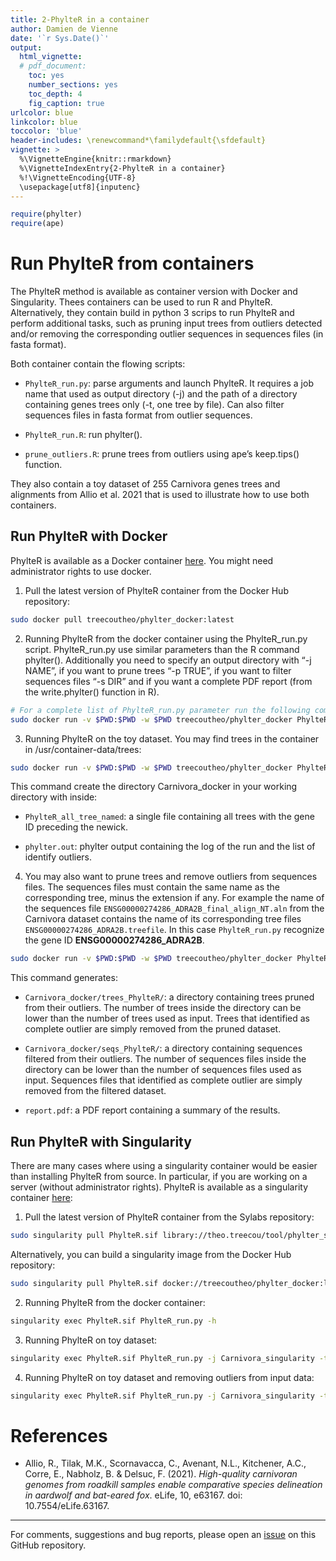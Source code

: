 ```yaml
---
title: 2-PhylteR in a container
author: Damien de Vienne
date: '`r Sys.Date()`'
output:
  html_vignette:
  # pdf_document:
    toc: yes
    number_sections: yes
    toc_depth: 4
    fig_caption: true
urlcolor: blue
linkcolor: blue
toccolor: 'blue'
header-includes: \renewcommand*\familydefault{\sfdefault}
vignette: >
  %\VignetteEngine{knitr::rmarkdown}
  %\VignetteIndexEntry{2-PhylteR in a container}
  %!\VignetteEncoding{UTF-8}
  \usepackage[utf8]{inputenc}
---
```


```r
require(phylter)
require(ape)
```

# Run PhylteR from containers

The PhylteR method is available as container version with Docker and Singularity. Thees containers can be used to run R and PhylteR. Alternatively, they contain build in python 3 scrips to run PhylteR and perform additional tasks, such as pruning input trees from outliers detected and/or removing the corresponding outlier sequences in sequences files (in fasta format).


Both container contain the flowing scripts:

- `PhylteR_run.py`: parse arguments and launch PhylteR. It requires a job name that used as output directory (-j) and the path of a directory containing genes trees only (-t, one tree by file). Can also filter sequences files in fasta format from outlier sequences.

- `PhylteR_run.R`: run phylter().

- `prune_outliers.R`: prune trees from outliers using ape's keep.tips() function.

They also contain a toy dataset of 255 Carnivora genes trees and alignments from Allio et al. 2021 that is used to illustrate how to use both containers.

## Run PhylteR with Docker

PhylteR is available as a Docker container [here](https://hub.docker.com/r/treecoutheo/phylter_docker). You might need administrator rights to use docker.

1. Pull the latest version of PhylteR container from the Docker Hub repository:

```sh
sudo docker pull treecoutheo/phylter_docker:latest
```

2. Running PhylteR from the docker container using the PhylteR_run.py script. PhylteR_run.py use similar parameters than the R command phylter(). Additionally you need to specify an output directory with "-j NAME", if you want to prune trees "-p TRUE", if you want to filter sequences files "-s DIR" and if you want a complete PDF report (from the write.phylter() function in R).

```sh
# For a complete list of PhylteR_run.py parameter run the following command.
sudo docker run -v $PWD:$PWD -w $PWD treecoutheo/phylter_docker PhylteR_run.py -h
```

3. Running PhylteR on the toy dataset. You may find trees in the container in /usr/container-data/trees:

```sh
sudo docker run -v $PWD:$PWD -w $PWD treecoutheo/phylter_docker PhylteR_run.py -j Carnivora_docker -t /usr/container-data/trees
```
This command create the directory Carnivora_docker in your working directory with inside:

- `PhylteR_all_tree_named`: a single file containing all trees with the gene ID preceding the newick.

- `phylter.out`: phylter output containing the log of the run and the list of identify outliers.


4. You may also want to prune trees and remove outliers from sequences files. The sequences files must contain the same name as the corresponding tree, minus the extension if any. For example the name of the sequences file `ENSG00000274286_ADRA2B_final_align_NT.aln` from the Carnivora dataset contains the name of its corresponding tree files `ENSG00000274286_ADRA2B.treefile`. In this case `PhylteR_run.py` recognize the gene ID  **ENSG00000274286_ADRA2B**.

```sh
sudo docker run -v $PWD:$PWD -w $PWD treecoutheo/phylter_docker PhylteR_run.py -j Carnivora_docker -t /usr/container-data/trees -p TRUE -s /usr/container-data/alignments -g TRUE
```
This command generates:

- `Carnivora_docker/trees_PhylteR/`: a directory containing trees pruned from their outliers. The number of trees inside the directory can be lower than the number of trees used as input. Trees that identified as complete outlier are simply removed from the pruned dataset.

- `Carnivora_docker/seqs_PhylteR/`: a directory containing sequences filtered from their outliers. The number of sequences files inside the directory can be lower than the number of sequences files used as input. Sequences files that identified as complete outlier are simply removed from the filtered dataset.

- `report.pdf`: a PDF report containing a summary of the results.


## Run PhylteR with Singularity


There are many cases where using a singularity container would be easier than installing PhylteR from source. In particular, if you are working on a server (without administrator rights). PhylteR is available as a singularity container [here](https://cloud.sylabs.io/library/theo.treecou/tool/phylter_singularity):




1. Pull the latest version of PhylteR container from the Sylabs repository:

```sh
sudo singularity pull PhylteR.sif library://theo.treecou/tool/phylter_singularity:latest
```

Alternatively, you can build a singularity image from the Docker Hub repository:

```sh
sudo singularity pull PhylteR.sif docker://treecoutheo/phylter_docker:latest
```

2. Running PhylteR from the docker container:

```sh
singularity exec PhylteR.sif PhylteR_run.py -h
```

3. Running PhylteR on toy dataset:

```sh
singularity exec PhylteR.sif PhylteR_run.py -j Carnivora_singularity -t /usr/container-data/trees
```

4. Running PhylteR on toy dataset and removing outliers from input data:

```sh
singularity exec PhylteR.sif PhylteR_run.py -j Carnivora_singularity -t /usr/container-data/trees -p TRUE -s /usr/container-data/alignments
```

# References

- Allio, R., Tilak, M.K., Scornavacca, C., Avenant, N.L., Kitchener, A.C., Corre, E., Nabholz, B. & Delsuc, F. (2021).
*High-quality carnivoran genomes from roadkill samples enable comparative species delineation in aardwolf and bat-eared fox*.
eLife, 10, e63167.
doi: 10.7554/eLife.63167.


---
For comments, suggestions and bug reports, please open an [issue](https://github.com/damiendevienne/phylter/issues) on this GitHub repository.
